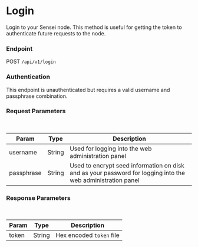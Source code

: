 # Login

Login to your Sensei node.  This method is useful for getting the token to authenticate future requests to the node.

### Endpoint

POST `/api/v1/login`

### Authentication

This endpoint is unauthenticated but requires a valid username and passphrase combination.

### Request Parameters

<br/>

| Param | Type | Description |
| ----- | ---- | ----------- |
| username | String | Used for logging into the web administration panel |
| passphrase | String | Used to encrypt seed information on disk and as your password for logging into the web administration panel |

### Response Parameters

<br />

| Param | Type | Description |
| ----- | ---- | ----------- |
| token | String | Hex encoded `token` file |


